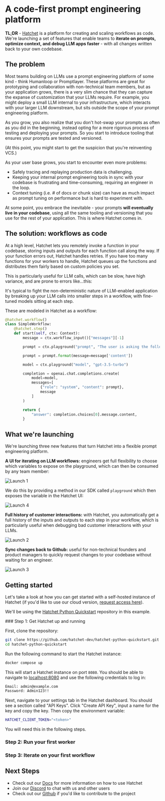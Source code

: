 
# A code-first prompt engineering platform

**TL;DR** - [Hatchet](https://github.com/hatchet-dev/hatchet) is a platform for creating and scaling workflows as code. We're launching a set of features that enable teams to **iterate on prompts, optimize context, and debug LLM apps faster** - with all changes written back to your own codebase. 

## The problem

Most teams building on LLMs use a prompt engineering platform of some kind - think Humanloop or Promptlayer. These platforms are great for prototyping and collaboration with non-technical team members, but as your application grows, there is a very slim chance that they can capture the expanse of customization that your LLMs require. For example, you might deploy a small LLM internal to your infrastructure, which interacts with your larger LLM downstream, but sits outside the scope of your prompt engineering platform. 

As you grow, you also realize that you don't hot-swap your prompts as often as you did in the beginning, instead opting for a more rigorous process of testing and deploying your prompts. So you start to introduce tooling that ensures your prompts are tested and versioned. 

(At this point, you might start to get the suspicion that you're reinventing VCS.)

As your user base grows, you start to encounter even more problems:

- Safely tracing and replaying production data is challenging.
- Keeping your internal prompt engineering tools in sync with your codebase is frustrating and time-consuming, requiring an engineer in the loop.
- Context tuning (i.e. # of docs or chunk size) can have as much impact as prompt tuning on performance but is hard to experiment with.

At some point, you embrace the inevitable - your prompts **will eventually live in your codebase**, using all the same tooling and versioning that you use for the rest of your application. This is where Hatchet comes in. 

## The solution: workflows as code

At a high level, Hatchet lets you remotely invoke a function in your codebase, storing inputs and outputs for each function call along the way. If your function errors out, Hatchet handles retries. If you have too many functions for your workers to handle, Hatchet queues up the functions and distributes them fairly based on custom policies you set.

This is particularly useful for LLM calls, which can be slow, have high variance, and are prone to errors like...this:

<Tweet id="1760080088614175068" />

It's typical to fight the non-deterministic nature of LLM-enabled application by breaking up your LLM calls into smaller steps in a workflow, with fine-tuned models sitting at each step. 

These are modeled in Hatchet as a workflow:

```py filename="simple_workflow.py"
@hatchet.workflow()
class SimpleWorkflow:
    @hatchet.step()
    def start(self, ctx: Context):
        message = ctx.workflow_input()["messages"][-1]

        prompt = ctx.playground("prompt", "The user is asking the following question: {message}")

        prompt = prompt.format(message=message['content'])

        model = ctx.playground("model", "gpt-3.5-turbo")

        completion = openai.chat.completions.create(
            model=model,
            messages=[
                {"role": "system", "content": prompt},
                message
            ]
        )

        return {
            "answer": completion.choices[0].message.content,
        }
```

## What we're launching

We're launching three new features that turn Hatchet into a flexible prompt engineering platform. 

**A UI for iterating on LLM workflows:** engineers get full flexibility to choose which variables to expose on the playground, which can then be consumed by any team member:

![Launch 1](/launch-1.gif)

We do this by providing a method in our SDK called `playground` which then exposes the variable in the Hatchet UI:

![Launch 4](/launch-4.png)

**Full history of customer interactions:** with Hatchet, you automatically get a full history of the inputs and outputs to each step in your workflow, which is particularly useful when debugging bad customer interactions with your LLMs.

![Launch 2](/launch-2.gif)

**Sync changes back to Github:** useful for non-technical founders and product managers to quickly request changes to your codebase without waiting for an engineer.

![Launch 3](/launch-3.gif)

## Getting started

Let's take a look at how you can get started with a self-hosted instance of Hatchet (if you'd like to use our cloud version, [request access here](https://hatchet.run/request-access)). 

We'll be using the [Hatchet Python Quickstart](https://github.com/hatchet-dev/hatchet-python-quickstart) repository in this example. 

<Steps>
### Step 1: Get Hatchet up and running

First, clone the repository:

```sh copy
git clone https://github.com/hatchet-dev/hatchet-python-quickstart.git
cd hatchet-python-quickstart
```

Run the following command to start the Hatchet instance:

```sh copy
docker compose up
```

This will start a Hatchet instance on port `8080`. You should be able to navigate to [localhost:8080](localhost:8080) and use the following credentials to log in:

```sh
Email: admin@example.com
Password: Admin123!!
```

Next, navigate to your settings tab in the Hatchet dashboard. You should see a section called "API Keys". Click "Create API Key", input a name for the key and copy the key. Then copy the environment variable:

```sh
HATCHET_CLIENT_TOKEN="<token>"
```

You will need this in the following steps.

### Step 2: Run your first worker

### Step 3: Iterate on your first workflow

</Steps>

## Next Steps

- Check out our [Docs](https://docs.hatchet.run) for more information on how to use Hatchet
- Join our [Discord](https://discord.gg/ZMeUafwH89) to chat with us and other users
- Check out our [Github](https://github.com/hatchet-dev/hatchet) if you'd like to contribute to the project